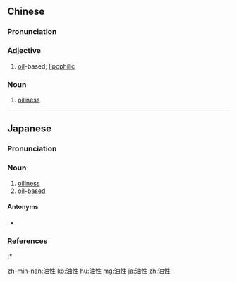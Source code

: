 ==Chinese==
{{zh-forms}}

===Pronunciation===
{{zh-pron
|m=yóuxìng
|c=jau4 sing3
|mn=iû-sèng
|cat=a,n
}}

===Adjective===
{{zh-adj}}

# [[oil]]-based; [[lipophilic]]

===Noun===
{{zh-noun}}

# [[oiliness]]

----

==Japanese==
{{ja-kanjitab|ゆ|せい|yomi=o}}

===Pronunciation===
{{ja-pron|yomi=o|ゆせい|acc=0|acc_ref=DJR,NHK}}

===Noun===
{{ja-noun|ゆせい}}

# [[oiliness]]
# [[oil]]-[[based]]

====Antonyms====
* {{ja-r|水性|すいせい}}

===References===
<references/>
:* {{R:Shogakukan}}

[[zh-min-nan:油性]]
[[ko:油性]]
[[hu:油性]]
[[mg:油性]]
[[ja:油性]]
[[zh:油性]]